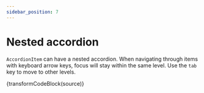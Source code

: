 ```yaml
---
sidebar_position: 7
---
```



# Nested accordion

`AccordionItem` can have a nested accordion. When navigating through items with keyboard arrow keys,
focus will stay within the same level. Use the `tab` key to move to other levels.

<Nested />

<CodeBlock language="jsx">{transformCodeBlock(source)}</CodeBlock>
